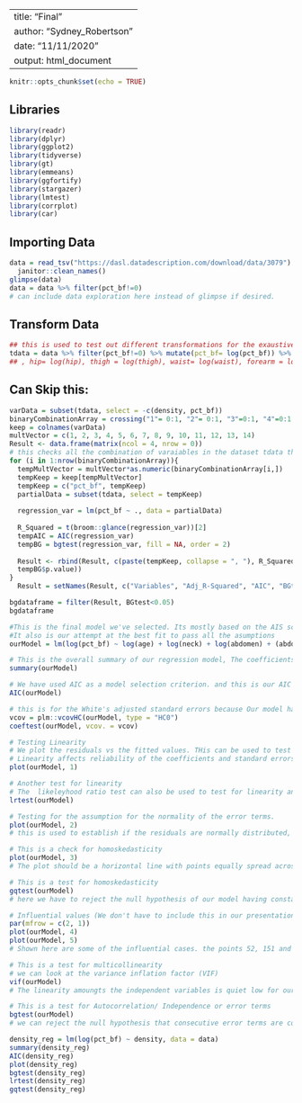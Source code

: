   
---
title: "Final"
author: "Sydney_Robertson"
date: "11/11/2020"
output: html_document
---

```{r setup, include=FALSE}
knitr::opts_chunk$set(echo = TRUE)
```

## Libraries
```{r libs, message=FALSE, error=FALSE}
library(readr)
library(dplyr)
library(ggplot2)
library(tidyverse)
library(gt)
library(emmeans)
library(ggfortify)
library(stargazer)
library(lmtest)
library(corrplot)
library(car)
```

## Importing Data
```{r import, echo=FALSE, message=FALSE}
data = read_tsv("https://dasl.datadescription.com/download/data/3079") %>%
  janitor::clean_names()
glimpse(data)
data = data %>% filter(pct_bf!=0)
# can include data exploration here instead of glimpse if desired.
```
## Transform Data
```{r}
## this is used to test out different transformations for the exaustive model searching algorithm bellow
tdata = data %>% filter(pct_bf!=0) %>% mutate(pct_bf= log(pct_bf)) %>% mutate(height = log(height)) %>% mutate(age = log(age), neck = log(neck), abdomen = log(abdomen), bicep = log(bicep), wrist = log(wrist))
## , hip= log(hip), thigh = log(thigh), waist= log(waist), forearm = log(forearm)
```

## Can Skip this:
```{r Exaustived_model_searching_algorithm}
varData = subset(tdata, select = -c(density, pct_bf))
binaryCombinationArray = crossing("1"= 0:1, "2"= 0:1, "3"=0:1, "4"=0:1, "5"=0:1, "6"=0:1, "7"=0:1, "8"=0:1, "9"=0:1, "10"=0:1, "11"=0:1, "12"=0:1, "13"=0:1, "14"=0:1)
keep = colnames(varData)
multVector = c(1, 2, 3, 4, 5, 6, 7, 8, 9, 10, 11, 12, 13, 14)
Result <- data.frame(matrix(ncol = 4, nrow = 0))
# this checks all the combination of varaiables in the dataset tdata that we have prepared.
for (i in 1:nrow(binaryCombinationArray)){
  tempMultVector = multVector*as.numeric(binaryCombinationArray[i,])
  tempKeep = keep[tempMultVector]
  tempKeep = c("pct_bf", tempKeep)
  partialData = subset(tdata, select = tempKeep)
  
  regression_var = lm(pct_bf ~ ., data = partialData)
  
  R_Squared = t(broom::glance(regression_var))[2]
  tempAIC = AIC(regression_var)
  tempBG = bgtest(regression_var, fill = NA, order = 2)
  
  Result <- rbind(Result, c(paste(tempKeep, collapse = ", "), R_Squared, tempAIC,
  tempBG$p.value))
}
  Result = setNames(Result, c("Variables", "Adj_R-Squared", "AIC", "BGtest"))
```
```{r 95percent_sig_bg_test}
bgdataframe = filter(Result, BGtest<0.05)
bgdataframe
```

```{r Final_model}
#This is the final model we've selected. Its mostly based on the AIS score
#It also is our attempt at the best fit to pass all the asumptions
ourModel = lm(log(pct_bf) ~ log(age) + log(neck) + log(abdomen) + (abdomen^2) + (hip) + (thigh) + log(bicep) + log(wrist), data = data)
```

```{r}
# This is the overall summary of our regression model, The coefficients and the p values
summary(ourModel)
```
```{r}
# We have used AIC as a model selection criterion. and this is our AIC metric for the selected model.
AIC(ourModel)
```
```{r}
# this is for the White's adjusted standard errors because Our model has Heteroskedasticity
vcov = plm::vcovHC(ourModel, type = "HC0")
coeftest(ourModel, vcov. = vcov)
```

```{r}
# Testing Linearity
# We plot the residuals vs the fitted values. THis can be used to test the Linearity assumption. Here we can see that it is fairly linear but not entirely. it falls of towards the end.
# Linearity affects reliability of the coefficients and standard errors. From the following plot we can conclude that the functional from of our model is fairly linear.
plot(ourModel, 1)
```
```{r}
# Another test for linearity
# The  likeleyhood ratio test can also be used to test for linearity and here the high significance suggests that our model is fairly linear. (I think this is what it means. not a 100% sure on this)
lrtest(ourModel)
```


```{r}
# Testing for the assumption for the normality of the error terms.
plot(ourModel, 2)
# this is used to establish if the residuals are normally distributed, from the following QQ plot it can be seen that the residuals follow the straight line with the ends diverging. this suggests a good normal distribution of residuals with fat tails.
```

```{r}
# This is a check for homoskedasticity 
plot(ourModel, 3)
# The plot should be a horizontal line with points equally spread across it. as you can see this is not the case for us. this affects the reliability of the standard errors of our model. but this can be remidied by using white's standard errors. 
```
```{r}
# This is a test for homoskedasticity 
gqtest(ourModel)
# here we have to reject the null hypothesis of our model having constant variance.
```


```{r}
# Influential values (We don't have to include this in our presentation)
par(mfrow = c(2, 1))
plot(ourModel, 4)
plot(ourModel, 5)
# Shown here are some of the influential cases. the points 52, 151 and 170 influence the regression disproportionately
```

```{r}
# This is a test for multicollinearity 
# we can look at the variance inflation factor (VIF)
vif(ourModel)
# The linearity amoungts the independent variables is quiet low for our model. The high value for Log(abdomen) and abdomen is because the function is comparing them to each other. This is not a problem as while making inferences we can take into account both variable instance of abdomen together and treat it as a single equation.
```
```{r}
# This is a test for Autocorrelation/ Independence or error terms
bgtest(ourModel)
# we can reject the null hypothesis that consecutive error terms are corroleted and be fairly confident that there is no autocorrelation
```
```{r}
density_reg = lm(log(pct_bf) ~ density, data = data)
summary(density_reg)
AIC(density_reg)
plot(density_reg)
bgtest(density_reg)
lrtest(density_reg)
gqtest(density_reg)
```